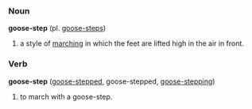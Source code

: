===Noun===
'''goose-step''' (pl. [[goose-steps]])

# a style of [[march]]ing in which the feet are lifted high in the air in front.

===Verb===
'''goose-step''' ([[goose-stepped]], goose-stepped, [[goose-stepping]])

# to march with a goose-step.